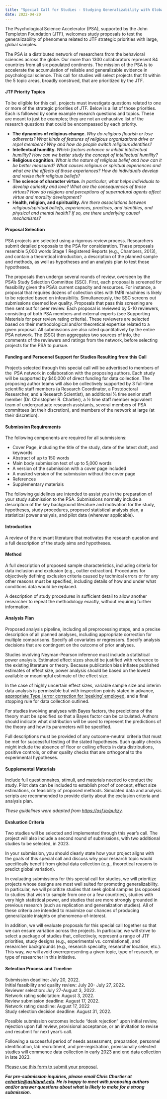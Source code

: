```yaml
---
title: "Special Call for Studies - Studying Generalizability with Global Samples"
date: 2022-04-20
---
```


<!-- wp:paragraph -->
<p>The Psychological Science Accelerator (PSA), supported by the John Templeton Foundation (JTF), welcomes study proposals to test the generalizability of phenomena related to JTF strategic priorities with large, global samples.</p>
<!-- /wp:paragraph -->

<!-- wp:paragraph -->
<p>The PSA is a distributed network of researchers from the behavioral sciences across the globe. Our more than 1300 collaborators represent 84 countries from all six populated continents. The mission of the PSA is to accelerate the accumulation of reliable and generalizable evidence in psychological science. This call for studies will select projects that fit within the 5 topic areas, broadly construed, that are prioritized by the JTF.</p>
<!-- /wp:paragraph -->

<!-- wp:heading {"level":4} -->
<h4><strong>JTF Priority Topics</strong></h4>
<!-- /wp:heading -->

<!-- wp:paragraph -->
<p>To be eligible for this call, projects must investigate questions related to one or more of the strategic priorities of JTF. Below is a list of those priorities. Each is followed by some example research questions and topics. These are meant to just be examples; they are not an exhaustive list of the research questions that could be encompassed by each priority.</p>
<!-- /wp:paragraph -->

<!-- wp:list -->
<ul><li><strong>The dynamics of religious change. </strong><em>Why do religions flourish or lose adherents? What kinds of features of religious organizations drive or repel members? Why and how do people switch religious identities?</em></li><li><strong>Intellectual humility. </strong><em>Which factors enhance or inhibit intellectual humility? How can we better study the concept of intellectual humility?</em></li><li><strong>Religious cognition. </strong><em>What is the nature of religious belief and how can it be better measured? What causes religious or spiritual experiences and what are the effects of those experiences? How do individuals develop and revise their religious beliefs?</em></li><li><strong>The science of character virtue. </strong><em>In particular, what helps individuals to develop curiosity and love? What are the consequences of those virtues? How do religions and perceptions of supernatural agents affect virtue and morality development?</em></li><li><strong>Health, religion, and spirituality. </strong><em>Are there associations between religious/spiritual beliefs, experiences, practices, and identities, and physical and mental health? If so, are there underlying causal mechanisms?</em></li></ul>
<!-- /wp:list -->

<!-- wp:heading {"level":4} -->
<h4><strong>Proposal Selection</strong></h4>
<!-- /wp:heading -->

<!-- wp:paragraph -->
<p>PSA projects are selected using a rigorous review process. Researchers submit detailed proposals to the PSA for consideration. These proposals resemble 5,000 words Stage 1 Registered Reports (e.g., Chambers, 2013), and contain a theoretical introduction, a description of the planned sample and methods, as well as hypotheses and an analysis plan to test those hypotheses.&nbsp;</p>
<!-- /wp:paragraph -->

<!-- wp:paragraph -->
<p>The proposals then undergo several rounds of review, overseen by the PSA’s Study Selection Committee (SSC). First, each proposal is screened for feasibility given the PSA’s current capacity and resources. For instance, a proposal that requires dozens of collection sites with fMRI machines is likely to be rejected based on infeasibility. Simultaneously, the SSC screens out submissions deemed low quality. Proposals that pass this screening are then sent out for peer review. Each proposal is reviewed by 5-10 reviewers, consisting of both PSA members and external experts (see Supporting Materials for peer review rating criteria). These reviewers are selected based on their methodological and/or theoretical expertise related to a given proposal. All submissions are also rated quantitatively by the entire PSA network. The (SSC) then aggregates two sources of info, the comments of the reviewers and ratings from the network, before selecting projects for the PSA to pursue.</p>
<!-- /wp:paragraph -->

<!-- wp:heading {"level":4} -->
<h4><strong>Funding and Personnel Support for Studies Resulting from this Call</strong></h4>
<!-- /wp:heading -->

<!-- wp:paragraph -->
<p>Projects selected through this special call will be advertised to members of the&nbsp; PSA network in collaboration with the proposing authors. Each study will be supported by $40,000 of direct funding for data collection. The proposing author teams will also be collectively supported by 3 full-time scientific staff members (a Research Coordinator, a Postdoctoral Researcher, and a Research Scientist), an additional ⅓ time senior staff member (Dr. Christopher R. Chartier), a ½ time staff member equivalent team of undergraduate research assistants, several members of PSA committees (at their discretion), and members of the network at large (at their discretion).</p>
<!-- /wp:paragraph -->

<!-- wp:heading {"level":4} -->
<h4><strong>Submission Requirements</strong></h4>
<!-- /wp:heading -->

<!-- wp:paragraph -->
<p>The following components are required for all submissions:</p>
<!-- /wp:paragraph -->

<!-- wp:list -->
<ul><li>Cover Page, including the title of the study, date of the latest draft, and keywords</li><li>Abstract of up to 150 words</li><li>Main body submission text of up to 5,000 words</li><li>A version of the submission with a cover page included</li><li>A masked version of the submission without the cover page</li><li>References</li><li>Supplementary materials</li></ul>
<!-- /wp:list -->

<!-- wp:paragraph -->
<p>The following guidelines are intended to assist you in the preparation of your study submission to the PSA. Submissions normally include a description of the key background literature and motivation for the study, hypotheses, study procedures, proposed statistical analysis plan, a statistical power analysis, and pilot data (wherever applicable).</p>
<!-- /wp:paragraph -->

<!-- wp:heading {"level":4} -->
<h4><strong>Introduction</strong></h4>
<!-- /wp:heading -->

<!-- wp:paragraph -->
<p>A review of the relevant literature that motivates the research question and a full description of the study aims and hypotheses.</p>
<!-- /wp:paragraph -->

<!-- wp:heading {"level":4} -->
<h4><strong>Method</strong></h4>
<!-- /wp:heading -->

<!-- wp:paragraph -->
<p>A full description of proposed sample characteristics, including criteria for data inclusion and exclusion (e.g., outlier extraction). Procedures for objectively defining exclusion criteria caused by technical errors or for any other reasons must be specified, including details of how and under what conditions data would be replaced.</p>
<!-- /wp:paragraph -->

<!-- wp:paragraph -->
<p>A description of study procedures in sufficient detail to allow another researcher to repeat the methodology exactly, without requiring further information.</p>
<!-- /wp:paragraph -->

<!-- wp:heading {"level":4} -->
<h4><strong>Analysis Plan</strong></h4>
<!-- /wp:heading -->

<!-- wp:paragraph -->
<p>Proposed analysis pipeline, including all preprocessing steps, and a precise description of all planned analyses, including appropriate correction for multiple comparisons. Specify all covariates or regressors. Specify analysis decisions that are contingent on the outcome of prior analyses.</p>
<!-- /wp:paragraph -->

<!-- wp:paragraph -->
<p>Studies involving Neyman-Pearson inference must include a statistical power analysis. Estimated effect sizes should be justified with reference to the existing literature or theory. Because publication bias inflates published estimates of effect size, power analysis should be based on the lowest available or meaningful estimate of the effect size.</p>
<!-- /wp:paragraph -->

<!-- wp:paragraph -->
<p>In the case of highly uncertain effect sizes, variable sample size and interim data analysis is permissible but with inspection points stated in advance, <a href="https://onlinelibrary.wiley.com/doi/abs/10.1002/ejsp.2023">appropriate Type I error correction for ‘peeking’ employed</a>, and a final stopping rule for data collection outlined.</p>
<!-- /wp:paragraph -->

<!-- wp:paragraph -->
<p>For studies involving analyses with Bayes factors, the predictions of the theory must be specified so that a Bayes factor can be calculated. Authors should indicate what distribution will be used to represent the predictions of the theory and how its parameters will be specified.</p>
<!-- /wp:paragraph -->

<!-- wp:paragraph -->
<p>Full descriptions must be provided of any outcome-neutral criteria that must be met for successful testing of the stated hypotheses. Such quality checks might include the absence of floor or ceiling effects in data distributions, positive controls, or other quality checks that are orthogonal to the experimental hypotheses.</p>
<!-- /wp:paragraph -->

<!-- wp:heading {"level":4} -->
<h4><strong>Supplemental Materials</strong></h4>
<!-- /wp:heading -->

<!-- wp:paragraph -->
<p>Include full questionnaires, stimuli, and materials needed to conduct the study. Pilot data can be included to establish proof of concept, effect size estimations, or feasibility of proposed methods. Simulated data and analysis scripts are recommended to provide clarity about the exclusion criteria and analysis plan.</p>
<!-- /wp:paragraph -->

<!-- wp:paragraph -->
<p><em>These guidelines were adapted from </em><a href="https://osf.io/pukzy"><em>https://osf.io/pukzy</em></a><em>.</em></p>
<!-- /wp:paragraph -->

<!-- wp:heading {"level":4} -->
<h4><strong>Evaluation Criteria</strong></h4>
<!-- /wp:heading -->

<!-- wp:paragraph -->
<p>Two studies will be selected and implemented through this year’s call. The project will also include a second round of submissions, with two additional studies to be selected, in 2023.</p>
<!-- /wp:paragraph -->

<!-- wp:paragraph -->
<p>In your submission, you should clearly state how your project aligns with the goals of this special call and discuss why your research topic would specifically benefit from global data collection (e.g., theoretical reasons to predict global variation).&nbsp;</p>
<!-- /wp:paragraph -->

<!-- wp:paragraph -->
<p>In evaluating submissions for this special call for studies, we will prioritize projects whose designs are most well suited for promoting generalizability. In particular, we will prioritize studies that seek global samples (as opposed to studies that wish to sample from one or a few countries), studies with very high statistical power, and studies that are more strongly grounded in previous research (such as replication and generalization studies). All of these criteria are intended to maximize our chances of producing generalizable insights on phenomena-of-interest.</p>
<!-- /wp:paragraph -->

<!-- wp:paragraph -->
<p>In addition, we will evaluate proposals for this special call together so that we can ensure variation across the projects. In particular, we will strive to select a package of studies that, collectively, represent a range of JTF priorities, study designs (e.g., experimental vs. correlational), and researcher backgrounds (e.g., research specialty, researcher location, etc.). This way, we will avoid overrepresenting a given topic, type of research, or type of researcher in this initiative.&nbsp;</p>
<!-- /wp:paragraph -->

<!-- wp:heading {"level":4} -->
<h4><strong>Selection Process and Timeline</strong></h4>
<!-- /wp:heading -->

<!-- wp:paragraph -->
<p>Submission deadline: July 20, 2022.<br>Initial feasibility and quality review: July 20- July 27, 2022.<br>Reviewer selection: July 27-August 3, 2022.<br>Network rating solicitation: August 3, 2022.<br>Review submission deadline: August 17, 2022.<br>Network rating deadline: August 17, 2022<br>Study selection decision deadline: August 31, 2022.</p>
<!-- /wp:paragraph -->

<!-- wp:paragraph -->
<p>Possible submission outcomes include “desk rejection” upon initial review, rejection upon full review, provisional acceptance, or an invitation to revise and resubmit for next year’s call.</p>
<!-- /wp:paragraph -->

<!-- wp:paragraph -->
<p>Following a successful period of needs assessment, preparation, personnel identification, lab recruitment, and pre-registration, provisionally selected studies will commence data collection in early 2023 and end data collection in late 2023.</p>
<!-- /wp:paragraph -->

<!-- wp:paragraph -->
<p><a href="https://docs.google.com/forms/d/e/1FAIpQLSdY5m5rxkQ1zrt-84Q5e5wLyfuQft56HN47FqzeTvzX6l9CBA/viewform?usp=sf_link">Please use this form to submit your proposal.</a></p>
<!-- /wp:paragraph -->

<!-- wp:paragraph -->
<p><strong><em>For pre-submission inquiries, please email Chris Chartier at </em></strong><a href="mailto:cchartie@ashland.edu"><strong><em>cchartie@ashland.edu</em></strong></a><strong><em>. He is happy to meet with proposing authors and/or answer questions about what is likely to make for a strong submission.&nbsp;</em></strong></p>
<!-- /wp:paragraph -->
